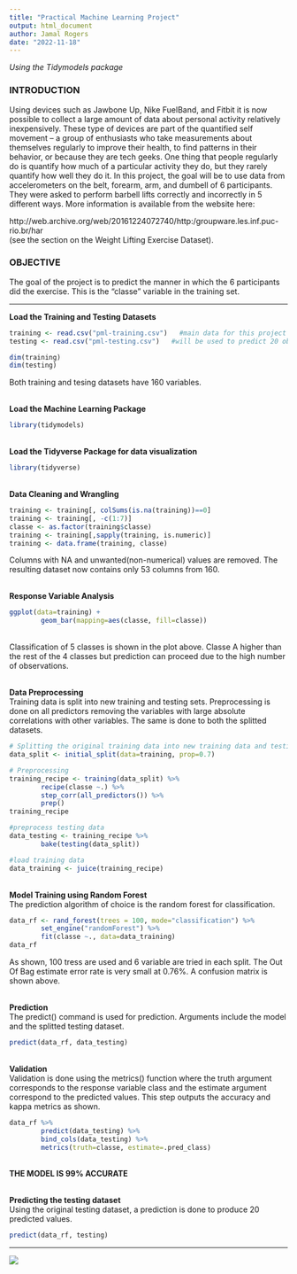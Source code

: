 ```yaml
---
title: "Practical Machine Learning Project"
output: html_document
author: Jamal Rogers
date: "2022-11-18"
---
```


*Using the Tidymodels package*

### **INTRODUCTION**

Using devices such as Jawbone Up, Nike FuelBand, and Fitbit it is now possible to collect a large amount of data about personal activity relatively inexpensively. These type of devices are part of the quantified self movement – a group of enthusiasts who take measurements about themselves regularly to improve their health, to find patterns in their behavior, or because they are tech geeks. One thing that people regularly do is quantify how much of a particular activity they do, but they rarely quantify how well they do it. In this project, the goal will be to use data from accelerometers on the belt, forearm, arm, and dumbell of 6 participants. They were asked to perform barbell lifts correctly and incorrectly in 5 different ways. More information is available from the website here:
<br>

http://web.archive.org/web/20161224072740/http:/groupware.les.inf.puc-rio.br/har
<br>
(see the section on the Weight Lifting Exercise Dataset).

### **OBJECTIVE**
The goal of the project is to predict the manner in which the 6 participants did the exercise. This is the "classe" variable in the training set.

<hr>
**Load the Training and Testing Datasets**
```r
training <- read.csv("pml-training.csv")   #main data for this project
testing <- read.csv("pml-testing.csv")   #will be used to predict 20 observations.
```
```r
dim(training)
dim(testing)
```
Both training and tesing datasets have 160 variables.


<br>
**Load the Machine Learning Package**
```r
library(tidymodels)
```
<br>
**Load the Tidyverse Package for data visualization**
```r
library(tidyverse)
```
<br>
**Data Cleaning and Wrangling**
```r
training <- training[, colSums(is.na(training))==0]
training <- training[, -c(1:7)]
classe <- as.factor(training$classe)
training <- training[,sapply(training, is.numeric)]
training <- data.frame(training, classe)
```
Columns with NA and unwanted(non-numerical) values are removed. The resulting dataset now contains only 53 columns from 160.

<br>
**Response Variable Analysis**
```r
ggplot(data=training) +
        geom_bar(mapping=aes(classe, fill=classe))
```
<br>
Classification of 5 classes is shown in the plot above. Classe A higher than the rest of the 4 classes but prediction can proceed due to the high number of observations.


<br>
**Data Preprocessing**
<br>
Training data is split into new training and testing sets. Preprocessing is done on all predictors removing the variables with large absolute correlations with other variables. The same is done to both the splitted datasets.
```r
# Splitting the original training data into new training data and testing sets.
data_split <- initial_split(data=training, prop=0.7)

# Preprocessing
training_recipe <- training(data_split) %>%
        recipe(classe ~.) %>%
        step_corr(all_predictors()) %>%
        prep()
training_recipe

#preprocess testing data
data_testing <- training_recipe %>%
        bake(testing(data_split))

#load training data
data_training <- juice(training_recipe)

```
<br>
**Model Training using Random Forest**
<br>
The prediction algorithm of choice is the random forest for classification. 
```r
data_rf <- rand_forest(trees = 100, mode="classification") %>%
        set_engine("randomForest") %>%
        fit(classe ~., data=data_training)
data_rf
```
As shown, 100 tress are used and 6 variable are tried in each split. The Out Of Bag estimate error rate is very small at 0.76%. A confusion matrix is shown above.

<br>
**Prediction**
<br>
The predict() command is used for prediction. Arguments include the model and the splitted testing dataset.
```r
predict(data_rf, data_testing)
```
<br>
**Validation**
<br>
Validation is done using the metrics() function where the truth argument corresponds to the response variable class and the estimate argument correspond to the predicted values. This step outputs the accuracy and kappa metrics as shown.
```r
data_rf %>%
        predict(data_testing) %>%
        bind_cols(data_testing) %>%
        metrics(truth=classe, estimate=.pred_class)
```


<br>
**THE MODEL IS 99% ACCURATE**


<br>
**Predicting the testing dataset**
<br>
Using the original testing dataset, a prediction is done to produce 20 predicted values.
```r
predict(data_rf, testing)
```




<hr>
![](images/thedatasamurai.png)



<br>